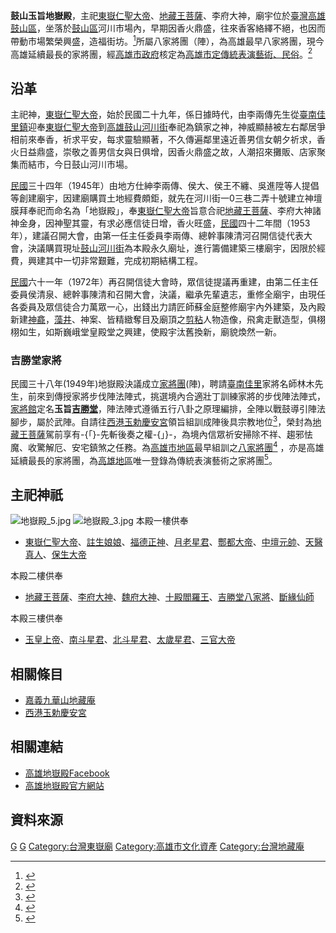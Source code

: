 {{Coord|22.6361812|120.2827569|type:landmark_dim:1000_source:GoogleMaps|display=title}}
{{noteTA
|G1=姓氏
}}
{{東亞廟宇
| name = 玉旨地嶽殿
| formername = 
| level = 
| class = 寺廟
| location = [[高雄市|高雄市]][[鼓山區|鼓山區]]河川街103巷20號
| god = 東嶽仁聖大帝、地藏王菩薩、李府大神
| type = 
| struct = 
| open_year = [[中華民國|民國]]三十四年（1945年）
| cere_date = 
| img = File:地嶽殿 1.jpg
}}

{{TW monument
| name = 鼓山地嶽殿吉勝堂八家將
| formername = 
| image = 
| imagename = 八家將
| othername = 
| formalname = 八家將
| level = 傳統表演藝術、民俗
| class = 傳統藝術／傳統藝術/民俗
| time = 
| location = [[鼓山區|高雄市鼓山區]]
| open = 
| cost = 
| website = 
| date = 西元2019年12月06日
| material = 
| when = 
| quantity = 
}}

'''鼓山玉旨地嶽殿'''，主祀[[仁聖大帝|東嶽仁聖大帝]]、[[地藏王菩薩|地藏王菩薩]]、李府大神，廟宇位於[[臺灣|臺灣]][[高雄|高雄]][[鼓山區|鼓山區]]，坐落於[[鼓山區|鼓山區]]河川市場內，早期因香火鼎盛，往來香客絡繹不絕，也因而帶動市場繁榮興盛，造福街坊。<ref name="鼓山地嶽殿沿革">{{cite book |title= 鼓山地嶽殿 |author=鼓山地嶽殿沿革|publisher=地嶽殿管理委員會 }}</ref>所屬八家將團（陣），為高雄最早八家將團，現今高雄延續最長的家將團，經[[高雄市政府|高雄市政府]]核定為[[高雄市文化資產列表#傳統藝術|高雄市定傳統表演藝術、民俗]]。<ref name="高雄市傳統藝術">{{cite book |title= 高雄市政府 |author=高雄市傳統藝術 |publisher=高雄市政府文化局 }}</ref>

==沿革==
主祀神，[[仁聖大帝|東嶽仁聖大帝]]，始於民國二十九年，係日據時代，由李兩傳先生從[[佳里區|臺南佳里鎮]]迎奉[[仁聖大帝|東嶽仁聖大帝]]到[[鼓山區|高雄鼓山河川街]]奉祀為鎮家之神，神威顯赫被左右鄰居爭相前來奉香，祈求平安，每求靈驗顯著，不久傳遍鄰里遠近善男信女朝夕祈求，香火日益鼎盛，崇敬之善男信女與日俱增，因香火鼎盛之故，人潮招來攤販、店家聚集而結市，今日鼓山河川市場。

[[中華民國|民國]]三十四年（1945年）由地方仕紳李兩傳、侯大、侯王不纏、吳進陞等人提倡等創建廟宇，因建廟購買土地經費頗鉅，就先在河川街一0三巷二弄十號建立神壇膜拜奉祀而命名為「地嶽殿」，奉[[東嶽大帝|東嶽仁聖大帝]]旨意合祀[[地藏王菩薩|地藏王菩薩]]、李府大神諸神金身，因神聖其靈，有求必應信徒日增，香火旺盛，[[中華民國|民國]]四十二年間（1953年），建議召開大會，由第一任主任委員李兩傳、總幹事陳清河召開信徒代表大會，決議購買現址[[鼓山區|鼓山河川街]]為本殿永久廟址，進行籌備建築三樓廟宇，因限於經費，興建其中一切非常艱難，完成初期結構工程。

[[中華民國|民國]]六十一年（1972年）再召開信徒大會時，眾信徒提議再重建，由第二任主任委員侯清泉、總幹事陳清和召開大會，決議，繼承先輩遺志，重修全廟宇，由現任各委員及眾信徒合力萬眾一心，出錢出力請匠師蘇金庭整修廟宇內外建築，及內殿新建[[神龕|神龕]]，[[藻井|藻井]]、神案、皆精緻奪目及廟頂之[[剪瓷雕|剪粘]]人物造像，飛禽走獸造型，俱栩栩如生，如斯巍峨堂皇殿堂之興建，使殿宇汰舊換新，廟貌煥然一新。

===吉勝堂家將===
{{TW monument
|name=鼓山地嶽殿吉勝堂八家將
|formername=
|image=
|imagename=
|othername=
|formalname=
|level=民俗
|class=民俗
|time=
|destroyed=
|date=2019年12月6日
|material=
|location=
|when=
|quantity=
|website=
|reg_url=https://nchdb.boch.gov.tw/assets/overview/folklore/20200414000003
}}
民國三十八年(1949年)地嶽殿決議成立[[八家將|家將團]](陣)，聘請[[佳里區|臺南佳里]]家將名師林木先生，前來到傳授家將步伐陣法陣式，挑選境內合適壯丁訓練家將的步伐陣法陣式，[[八家將|家將館]]定名'''玉旨[https://www.youtube.com/watch?v=MWz5H6inKiM 吉勝堂]'''，陣法陣式遵循五行八卦之原理編排，全陣以戰鼓導引陣法腳步，屬於武陣。自請往[[西港慶安宮|西港玉勅慶安宮]]領旨組訓成陣後具宗教地位<ref name="藝陣傳神">{{Cite book |title=黃文博等 |last=藝陣傳神 |date=2015 |publisher=文化部文化資產局 |accessdate=2015}}</ref>，榮封為[[地藏王菩薩|地藏王菩薩]]駕前享有-{「}-先斬後奏之權-{」}-，為境內信眾祈安掃除不祥、趨邪怯魔、收驚解厄、安宅鎮煞之任務。為[[高雄市_(1979年-2010年)|高雄市地區]]最早組訓之[[八家將|八家將團]]<ref name="鼓山地嶽殿沿革">{{cite book |title= 鼓山地嶽殿 |author=鼓山地嶽殿沿革|publisher=地嶽殿管理委員會 }}</ref> ，亦是高雄延續最長的家將團，為[[高雄市_(1979年-2010年)|高雄地區]]唯一登錄為傳統表演藝術之家將團<ref name="高雄市傳統藝術">{{cite book |title= 高雄市政府 |author=高雄市傳統藝術 |publisher=高雄市政府文化局 }}</ref>。

==主祀神祇==
[[File:地嶽殿_5.jpg|thumb]]
[[File:地嶽殿_3.jpg|thumb]]
本殿一樓供奉
*[[仁聖大帝|東嶽仁聖大帝]]、[[註生娘娘|註生娘娘]]、[[福德正神|福德正神]]、[[月老星君|月老星君]]、[[酆都大帝|酆都大帝]]、[[中壇元帥|中壇元帥]]、[[天醫真人|天醫真人]]、[[保生大帝|保生大帝]]

本殿二樓供奉
*[[地藏王菩薩|地藏王菩薩]]、[[李府大神|李府大神]]、[[魏府大神|魏府大神]]、[[十殿閻羅王|十殿閻羅王]]、[[吉勝堂八家將|吉勝堂八家將]]、[[斷緣仙師|斷緣仙師]]

本殿三樓供奉
*[[玉皇上帝|玉皇上帝]]、[[南斗星君|南斗星君]]、[[北斗星君|北斗星君]]、[[太歲星君|太歲星君]]、[[三官大帝|三官大帝]]

==相關條目==
	
*[[嘉義地藏庵|嘉義九華山地藏庵]]
*[[西港慶安宮|西港玉勅慶安宮]]

==相關連結 ==
* [https://www.facebook.com/de.yue.dian/ 高雄地嶽殿Facebook]
* [https://khdeyuedian.com/ 高雄地嶽殿官方網站]


== 資料來源 ==
{{reflist}}

{{高雄市文化資產}}

[[Category:高雄市廟宇|G]]
[[Category:鼓山區|G]]
[[Category:台灣東嶽廟|Category:台灣東嶽廟]]
[[Category:高雄市文化資產|Category:高雄市文化資產]]
[[Category:台灣地藏庵|Category:台灣地藏庵]]